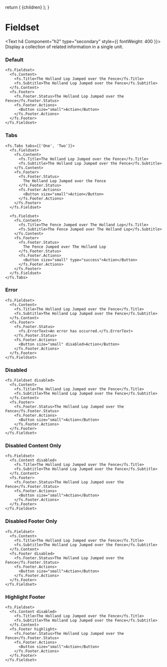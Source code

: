 
  return (
    <DesignLayout>
      <DesignLayoutInner>{children}</DesignLayoutInner>
    </DesignLayout>
  );
}

# Fieldset

<Text h4 Component="h2" type="secondary" style={{ fontWeight: 400 }}>
  Display a collection of related information in a single unit.
</Text>

<Spacer y={2} />

### Default

```
<fs.Fieldset>
  <fs.Content>
    <fs.Title>The Holland Lop Jumped over the Fence</fs.Title>
    <fs.Subtitle>The Holland Lop Jumped over the Fence</fs.Subtitle>
  </fs.Content>
  <fs.Footer>
    <fs.Footer.Status>The Holland Lop Jumped over the Fence</fs.Footer.Status>
    <fs.Footer.Actions>
      <Button size="small">Action</Button>
    </fs.Footer.Actions>
  </fs.Footer>
</fs.Fieldset>
```

<Spacer y={2} />

### Tabs

```
<fs.Tabs tabs={['One', 'Two']}>
  <fs.Fieldset>
    <fs.Content>
      <fs.Title>The Holland Lop Jumped over the Fence</fs.Title>
      <fs.Subtitle>The Holland Lop Jumped over the Fence</fs.Subtitle>
    </fs.Content>
    <fs.Footer>
      <fs.Footer.Status>
        The Holland Lop Jumped over the Fence
      </fs.Footer.Status>
      <fs.Footer.Actions>
        <Button size="small">Action</Button>
      </fs.Footer.Actions>
    </fs.Footer>
  </fs.Fieldset>

  <fs.Fieldset>
    <fs.Content>
      <fs.Title>The Fence Jumped over The Holland Lop</fs.Title>
      <fs.Subtitle>The Fence Jumped over The Holland Lop</fs.Subtitle>
    </fs.Content>
    <fs.Footer>
      <fs.Footer.Status>
        The Fence Jumped over The Holland Lop
      </fs.Footer.Status>
      <fs.Footer.Actions>
        <Button size="small" type="success">Action</Button>
      </fs.Footer.Actions>
    </fs.Footer>
  </fs.Fieldset>
</fs.Tabs>
```

<Spacer y={2} />

### Error

```
<fs.Fieldset>
  <fs.Content>
    <fs.Title>The Holland Lop Jumped over the Fence</fs.Title>
    <fs.Subtitle>The Holland Lop Jumped over the Fence</fs.Subtitle>
  </fs.Content>
  <fs.Footer>
    <fs.Footer.Status>
      <fs.ErrorText>An error has occurred.</fs.ErrorText>
    </fs.Footer.Status>
    <fs.Footer.Actions>
      <Button size="small" disabled>Action</Button>
    </fs.Footer.Actions>
  </fs.Footer>
</fs.Fieldset>
```

<Spacer y={2} />

### Disabled

```
<fs.Fieldset disabled>
  <fs.Content>
    <fs.Title>The Holland Lop Jumped over the Fence</fs.Title>
    <fs.Subtitle>The Holland Lop Jumped over the Fence</fs.Subtitle>
  </fs.Content>
  <fs.Footer>
    <fs.Footer.Status>The Holland Lop Jumped over the Fence</fs.Footer.Status>
    <fs.Footer.Actions>
      <Button size="small">Action</Button>
    </fs.Footer.Actions>
  </fs.Footer>
</fs.Fieldset>
```

<Spacer y={2} />

### Disabled Content Only

```
<fs.Fieldset>
  <fs.Content disabled>
    <fs.Title>The Holland Lop Jumped over the Fence</fs.Title>
    <fs.Subtitle>The Holland Lop Jumped over the Fence</fs.Subtitle>
  </fs.Content>
  <fs.Footer>
    <fs.Footer.Status>The Holland Lop Jumped over the Fence</fs.Footer.Status>
    <fs.Footer.Actions>
      <Button size="small">Action</Button>
    </fs.Footer.Actions>
  </fs.Footer>
</fs.Fieldset>
```

<Spacer y={2} />

### Disabled Footer Only

```
<fs.Fieldset>
  <fs.Content>
    <fs.Title>The Holland Lop Jumped over the Fence</fs.Title>
    <fs.Subtitle>The Holland Lop Jumped over the Fence</fs.Subtitle>
  </fs.Content>
  <fs.Footer disabled>
    <fs.Footer.Status>The Holland Lop Jumped over the Fence</fs.Footer.Status>
    <fs.Footer.Actions>
      <Button size="small">Action</Button>
    </fs.Footer.Actions>
  </fs.Footer>
</fs.Fieldset>
```

<Spacer y={2} />

### Highlight Footer

```
<fs.Fieldset>
  <fs.Content disabled>
    <fs.Title>The Holland Lop Jumped over the Fence</fs.Title>
    <fs.Subtitle>The Holland Lop Jumped over the Fence</fs.Subtitle>
  </fs.Content>
  <fs.Footer highlight>
    <fs.Footer.Status>The Holland Lop Jumped over the Fence</fs.Footer.Status>
    <fs.Footer.Actions>
      <Button size="small">Action</Button>
    </fs.Footer.Actions>
  </fs.Footer>
</fs.Fieldset>
```

<Spacer y={2} />
